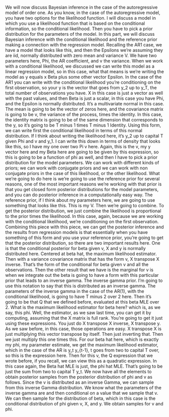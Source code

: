 <!-- transcript of https://www.coursera.org/learn/bayesian-statistics-time-series-analysis/lecture/ZQwvE/bayesian-inference-in-the-ar-1 -->

We will now discuss Bayesian
inference in the case of the autoregressive
model of order one. As you know, in the case of
the autoregressive model, you have two options for
the likelihood function. I will discuss a model
in which you use a likelihood function that is based on the conditional
information, so the conditional likelihood. Then you have to pick a prior distribution for the
parameters of the model. In this part, we will discuss
Bayesian inference with the conditional likelihood
and the reference prior making a connection
with the regression model. Recalling the AR1 case, we have a model that
looks like this, and then the Epsilons we're
assuming they are iid, normally distributed
with zero mean and variance V. We have
two parameters here, Phi, the AR coefficient, and v the variance. When we work with a
conditional likelihood, we discussed we can write this model as a linear
regression model, so in this case, what that means is we're
writing the model as y equals x Beta plus some
other vector Epsilon. In the case of the AR1 you can write with the
conditional likelihood you're conditioning on
the first observation, so your y is the vector that
goes from y_2 up to y_T, the total number of
observations you have. X in this case is just a vector as well
with the past values, and then Beta is just a scalar, in this case you have Phi, and the Epsilon is
normally distributed. It's a multivariate
normal in this case. The mean is going to be
the vector of zeros here, and the covariance
matrix is going to be v, the variance of the process,
times the identity. In this case, the identity
matrix is going to be of the same dimension that
corresponds to the y, so it's going to be T minus
1 times T minus 1 Identity. Using this form, we can write first the conditional
likelihood in terms of this normal
distribution. If I think about writing
the likelihood here, it's y_2 up to capital T given Phi and v and y_1. I can write this down in terms of density that looks like this, so I have my one
over two Pi v here. Again, this is the v, my y vector here and my Beta here are going to be
given by this expression, so this is going to be a
function of phi as well, and then I have to pick a prior distribution for
the model parameters. We can work with different
kinds of priors; we can work with conjugate
priors and we can work with non conjugate priors in the case of this likelihood, or the other likelihood. What we're going to do
here is we're going to use the reference prior
for several reasons, one of the most
important reasons we're working with that prior is that you get closed form posterior distributions
for the model parameters, and you can do posterior inference in a
computationally easy way. The reference prior, if I think
about my parameters here, we are going to use something
that looks like this. This is my V. Then
we're going to combine. To get the posterior
distribution, we just combine the likelihood is proportional to the
prior times the likelihood. In this case, again, because we are working with
the conditional likelihood, we're conditioning on
the first observation. Combining this piece
with this piece, we can get the
posterior inference and the results from
regression models is that essentially when you have
something of this form and you use your reference prior, you're going to get that
the posterior distribution, so there are two
important results here. One is that the
conditional posterior for beta given v, X and y is
normally distributed here. Centered at beta hat, the maximum
likelihood estimator. Then with a variance
covariance matrix that has the form v, X transpose X inverse. That's the form of the conditional for beta given
v and all the observations. Then the other result that we
have is the marginal for v is when we integrate
out the beta is going to have a form with this particular prior that
leads to an inverse gamma. The inverse gamma prior. I'm going to use this
notation to say that this is distributed
as an inverse gamma. The parameters of
the inverse gamma in the case of the AR(1), with the conditional likelihood, is going to have T
minus 2 over 2 here. Then it's going to be that
Q that we defined before, evaluated at this
beta MLE over 2. What is the maximum likelihood
estimator for beta here? which is, as we say, this phi. Well, the estimator,
as we saw last time, you can get it by computing, assuming that the X
matrix is full rank. You're going to get it just
using these expressions. You just do X transpose X
inverse, X transpose y. As we saw before, in this case, those
operations are easy. X transpose X is just multiplying this vector
transpose by itself. Then just inverting that. Then we just multiply
this one times this. For our beta hat here, which is exactly my phi,
my parameter estimate, we get the maximum
likelihood estimator, which in the case of the
AR is y_t y_{t-1}, t goes from two to
capital T over, so this is the expression here. Then for this v, the Q expression that
we wrote before, if you recall, we can view this as a
quadratic expression. In this case again, the
Beta hat MLE is just, the phi hat MLE. That's going to be
just the sum from two to capital T y_t. We now have all the elements
to obtain posterior samples from the posterior distribution
of phi and v as follows. Since the v is distributed
as an inverse Gamma, we can sample from this
inverse Gamma distribution. We know what the parameters
of the inverse gamma are and then
conditional on a value that we sample that
v. We can then sample for the
distribution of beta, which in this case is the
conditional distribution of phi given v, X, and y. We obtain samples for v and phi.